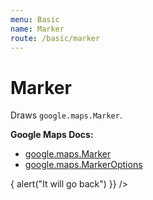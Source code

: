 ```yaml
---
menu: Basic
name: Marker
route: /basic/marker
---
```




# Marker

Draws `google.maps.Marker`.

**Google Maps Docs:**

- [google.maps.Marker](https://developers.google.com/maps/documentation/javascript/reference#Marker)
- [google.maps.MarkerOptions](https://developers.google.com/maps/documentation/javascript/reference#MarkerOptions)

<Playground>
  <DocsMap
    zoom={8}
    center={{ lat: 36.964, lng: -122.015 }}
  >
    <Marker
      animation="BOUNCE"
      draggable={true}
      position={{ lat: 36.964, lng: -122.015 }}
      onDragEnd={() => {
        alert("It will go back")
      }}
    />
  </DocsMap>
</Playground>

<PropsTable of={Marker} />
